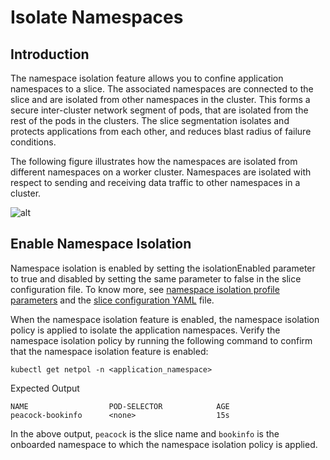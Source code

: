 # Isolate Namespaces

## Introduction
The namespace isolation feature allows you to confine application namespaces to a slice. The associated namespaces
are connected to the slice and are isolated from other namespaces in the cluster. This forms a secure inter-cluster
network segment of pods, that are isolated from the rest of the pods in the clusters. The slice segmentation isolates
and protects applications from each other, and reduces blast radius of failure conditions.

The following figure illustrates how the namespaces are isolated from different namespaces on a worker cluster.
Namespaces are isolated with respect to sending and receiving data traffic to other namespaces in a cluster.

![alt](/img/Namespace-Isolation-OS.png)

## Enable Namespace Isolation
Namespace isolation is enabled by setting the isolationEnabled parameter to true and disabled by setting the
same parameter to false in the slice configuration file. To know more, see [namespace isolation profile parameters](/versioned_docs/version-0.4.0/reference/configuration-parameters.mdx#namespace-isolation-profile-parameters)
and the [slice configuration YAML](/versioned_docs/version-0.4.0/getting-started-with-cloud-clusters/installing-kubeslice/creating-a-slice.mdx#creating-the-slice-yaml-file) file.

When the namespace isolation feature is enabled, the namespace isolation policy is 
applied to isolate the application namespaces. Verify the namespace isolation policy by 
running the following command to confirm that the namespace isolation feature is enabled:
```
kubectl get netpol -n <application_namespace>
```
Expected Output

```
NAME                  POD-SELECTOR            AGE
peacock-bookinfo      <none>                  15s
```

In the above output, `peacock` is the slice name and `bookinfo` is the onboarded 
namespace to which the namespace isolation policy is applied.